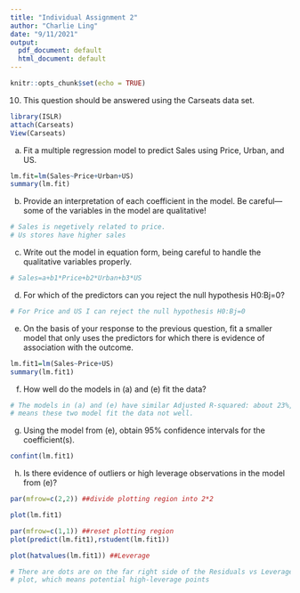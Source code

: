 ---
title: "Individual Assignment 2"
author: "Charlie Ling"
date: "9/11/2021"
output:
  pdf_document: default
  html_document: default
---

```{r setup, include=FALSE}
knitr::opts_chunk$set(echo = TRUE)
```

10. This question should be answered using the Carseats data set.
```{r}
library(ISLR)
attach(Carseats)
View(Carseats)
```
(a) Fit a multiple regression model to predict Sales using Price, Urban, and US.
```{r}
lm.fit=lm(Sales~Price+Urban+US)
summary(lm.fit)
```


(b) Provide an interpretation of each coefficient in the model. Be careful—some of the variables in the model are qualitative!
```{r}
# Sales is negetively related to price.
# Us stores have higher sales
```

(c) Write out the model in equation form, being careful to handle the qualitative variables properly.
```{r}
# Sales=a+b1*Price+b2*Urban+b3*US
```


(d) For which of the predictors can you reject the null hypothesis H0:Bj=0?
```{r}
# For Price and US I can reject the null hypothesis H0:Bj=0
```


(e) On the basis of your response to the previous question, fit a smaller model that only uses the predictors for which there is evidence of association with the outcome.
```{r}
lm.fit1=lm(Sales~Price+US)
summary(lm.fit1)
```



(f) How well do the models in (a) and (e) fit the data?
```{r}
# The models in (a) and (e) have similar Adjusted R-squared: about 23%, which 
# means these two model fit the data not well.
```

(g) Using the model from (e), obtain 95% confidence intervals for the coefficient(s).
```{r}
confint(lm.fit1)
```


(h) Is there evidence of outliers or high leverage observations in the model from (e)?
```{r}
par(mfrow=c(2,2)) ##divide plotting region into 2*2

plot(lm.fit1)

par(mfrow=c(1,1)) ##reset plotting region
plot(predict(lm.fit1),rstudent(lm.fit1))

plot(hatvalues(lm.fit1)) ##Leverage
```
```{r}
# There are dots are on the far right side of the Residuals vs Leverage
# plot, which means potential high-leverage points
```


